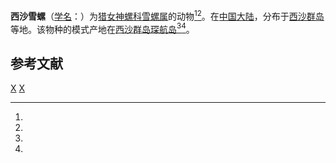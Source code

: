 {{Speciesbox
| taxon = Niveria xishaensis
| binomial_authority = (Ma, 1997)<ref name='id10774'/>
}}

'''西沙雪螺'''（[[学名|学名]]：{{lang|la|'''''Niveria xishaensis'''''}}）为[[猎女神螺科|猎女神螺科]][[雪螺属|雪螺属]]的动物<ref name="WoRMS_578868" /><ref name='id10774'/>。在[[中国大陆|中国大陆]]，分布于[[西沙群岛|西沙群岛]]等地。该物种的模式产地在[[西沙群岛|西沙群岛]][[琛航岛|琛航岛]]<ref name='id10774'/><ref name="Ma 1997" />。

== 参考文献 ==
{{reflist |refs=
<ref name='id10774'>{{cite web| url =http://www.bioinfo.cn/db05/BjdwSpecies.php?action=view&id=10774| title =西沙雪螺| work =《中国动物物种编目数据库》| publisher =中国科学院微生物研究所| author =中国科学院动物研究所| accessdate =2009-04-28| deadurl =yes| archiveurl =https://web.archive.org/web/20160305022426/http://www.bioinfo.cn/db05/BjdwSpecies.php?action=view&id=10774| archivedate =2016-03-05| df =}}</ref>
<ref name="Ma 1997">{{cite book
 |last=Ma |first=Xiutong
 |year=1997
 |title=Fauna Sinica
 |chapter=Phylum Mollusca. Class Gastropoda. Order Mesogastropoda. Superfamily Cypraeacea.
 |location=Beijing |publisher=Science Press |pages=283 pp., 12 pls.}}</ref>
<ref name="WoRMS_578868">{{cite WoRMS
 |id=578868 |authorlink=WoRMS
 |title=''Niveria xishaensis'' (Ma, 1997)
 |accessdate=2013-03-09}}</ref>
}}

{{软体动物小作品}}

{{Taxonbar}}
[[Category:1997年描述的动物|X]]
[[Category:雪螺属|X]]